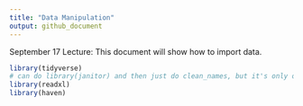 ```yaml
---
title: "Data Manipulation"
output: github_document
---
```


September 17 Lecture: This document will show how to import data.

```r
library(tidyverse)
# can do library(janitor) and then just do clean_names, but it's only one function that we actually need so don't want to load the entire package.
library(readxl)
library(haven)
```
